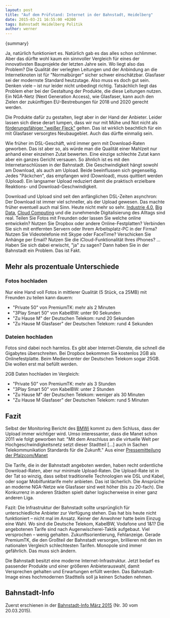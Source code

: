 ```yaml
---
layout: post
title: "Auf dem Prüfstand: Internet in der Bahnstadt, Heidelberg"
date: 2015-03-21 16:55:00 +0200
tags: Bahnstadt Heidelberg Politik
author: werner
---
```



{summary}

Ja, natürlich funktioniert es. Natürlich gab es das alles schon schlimmer. Aber das dürfte wohl kaum ein sinnvoller Vergleich für eines der innovativsten Bauprojekte der letzten Jahre sein. Wo liegt also das Problem? Die Qualität der verlegten Leitungen und der Anbindung an die Internetknoten ist für "Normalbürger" sicher schwer einschätzbar. Glasfaser sei der modernste Standard heutzutage. Also muss es doch gut sein. Denken viele – ist nur leider nicht unbedingt richtig. Tatsächlich liegt das Problem eher bei der Gestaltung der Produkte, die diese Leitungen nutzen. Ein NGA-Netz (Next Generation Access), wie Glasfaser, kann auch den Zielen der zukünftigen EU-Bestrebungen für 2018 und 2020 gerecht werden.

Die Produkte dafür zu gestalten, liegt aber in der Hand der Anbieter. Leider lassen sich diese derart lumpen, dass wir nur mit Mühe und Not nicht als [förderungsfähiger "weißer Fleck"](http://www.vilseck.de/breitbandausbau/Markterkundungsverfahren_Stadt_Vilseck.pdf) gelten. Das ist wirklich beachtlich für ein mit Glasfaser versorgtes Neubaugebiet. Auch das dürfte einmalig sein.

Wie früher im DSL-Geschäft, wird immer gern mit Download-Raten geworben. Das ist aber so, als würde man die Qualität einer Mahlzeit nur anhand einer einzelnen Zutat bewerten. Eine einzige schlechte Zutat kann aber ein ganzes Gericht versauen. So ähnlich ist es mit den Internetanschlüssen in der Bahnstadt. Die Geschwindigkeit hängt sowohl am Download, als auch am Upload. Beide beeinflussen sich gegenseitig. Jedes "Päckchen", das empfangen wird (Download), muss quittiert werden (Upload). Ein langsamer Upload reduziert damit die praktisch erzielbare Reaktions- und Download-Geschwindigkeit.

Download und Upload sind seit den anfänglichen DSL-Zeiten asynchron: Der Download ist immer viel schneller, als der Upload gewesen. Das machte früher eventuell auch mal Sinn. Heute nicht mehr so sehr. [Industrie 4.0](http://de.wikipedia.org/wiki/Industrie_4.0), [Big Data](http://www.horizont.net/marketing/nachrichten/CeBIT-Chef-Oliver-Frese-im-Interview-Digitalisierung-der-Wirtschaft-steht-ganz-oben-auf-der-Agenda-133282), [Cloud Computing](http://de.wikipedia.org/wiki/Cloud_Computing) und die zunehmende Digitalisierung des Alltags sind real. Teilen Sie Fotos mit Freunden oder lassen Sie welche online entwickeln? Nutzen Sie Dropbox oder andere Online-Festplatten? Verbinden Sie sich mit entfernten Servern oder Ihrem Arbeitsplatz-PC in der Firma? Nutzen Sie Videotelefonie mit Skype oder FaceTime? Verschicken Sie Anhänge per Email? Nutzen Sie die iCloud-Funktionalität Ihres iPhones? ... Haben Sie sich dabei erwischt, "ja" zu sagen? Dann haben Sie in der Bahnstadt ein Problem. Das ist Fakt.

## Mehr als prozentuale Unterschiede

### Fotos hochladen

Nur eine Hand voll Fotos in mittlerer Qualität (5 Stück, ca 25MB) mit Freunden zu teilen kann dauern:

- "Private 50" von PremiumTK: mehr als 2 Minuten
- "3Play Smart 50" von KabelBW: unter 90 Sekunden
- "Zu Hause M" der Deutschen Telekom: rund 20 Sekunden
- "Zu Hause M Glasfaser" der Deutschen Telekom: rund 4 Sekunden

### Dateien hochladen

Fotos sind dabei noch harmlos. Es gibt aber Internet-Dienste, die schnell die Gigabytes überschreiten. Bei Dropbox bekommen Sie kostenlos 2GB als Onlinefestplatte. Beim Mediencenter der Deutschen Telekom sogar 25GB. Die wollen erst mal befüllt werden.

2GB Daten hochladen im Vergleich:

- "Private 50" von PremiumTK: mehr als 3 Stunden
- "3Play Smart 50" von KabelBW: unter 2 Stunden
- "Zu Hause M" der Deutschen Telekom: weniger als 30 Minuten
- "Zu Hause M Glasfaser" der Deutschen Telekom: rund 5 Minuten

## Fazit

Selbst der Monitoring Bericht des [BMWi](http://www.bmwi.de/Dateien/BMWi/PDF/dritter-monitoringbericht-zur-breitbandstrategie) kommt zu dem Schluss, dass der Upload immer wichtiger wird. Umso interessanter, dass die Manet schon 2011 wie folgt geworben hat: "Mit dem Anschluss an die virtuelle Welt per Hochgeschwindigkeitsnetz setzt dieser Stadtteil [...] auch in Sachen Telekommunikation Standards für die Zukunft." Aus einer [Pressemitteilung der Pfalzcom/Manet](http://www.pfalzkom-manet.de/fileadmin/customer/documents/pdf/presse/20110713_KoopVertrag_in_HD.pdf)

Die Tarife, die in der Bahnstadt angeboten werden, haben recht ordentliche Download-Raten, aber nur minimale Upload-Raten. Die Upload-Rate ist in der Tat so winzig, dass selbst traditionelle Technologien wie DSL und Kabel, oder sogar Mobilfunktarife mehr anbieten. Das ist lächerlich. Die Ansprüche an moderne NGA-Netze wie Glasfaser sind weit höher (bis zu 20-fach). Die Konkurrenz in anderen Städten spielt daher logischerweise in einer ganz anderen Liga.

Fazit: Die Infrastruktur der Bahnstadt sollte ursprünglich für unterschiedliche Anbieter zur Verfügung stehen. Das hat bis heute nicht funktioniert – nicht mal im Ansatz. Keiner der Anwohner hatte beim Einzug eine Wahl. Wo sind die Deutsche Telekom, KabelBW, Vodafone und 1&1? Die angebotenen Tarife sind nach Augenwischerei-Taktik aufgebaut. Viel versprochen – wenig gehalten. Zukunftsorientierung, Fehlanzeige. Gerade PremiumTK, die den Großteil der Bahnstadt versorgen, brillieren mit den im nationalen Vergleich schlechtesten Tarifen. Monopole sind immer gefährlich. Das muss sich ändern.

Die Bahnstadt besitzt eine moderne Internet-Infrastruktur. Jetzt bedarf es passender Produkte und einer größeren Anbieterauswahl, damit Versprechen gehalten und Erwartungen erfüllt werden. Das Bahnstadt-Image eines hochmodernen Stadtteils soll ja keinen Schaden nehmen.

## Bahnstadt-Info

Zuerst erschienen in der [Bahnstadt-Info März 2015](http://media.wix.com/ugd/948b76_2c192b633eaf4d2cb533340910d619ec.pdf) (Nr. 30 vom 20.03.2015).
